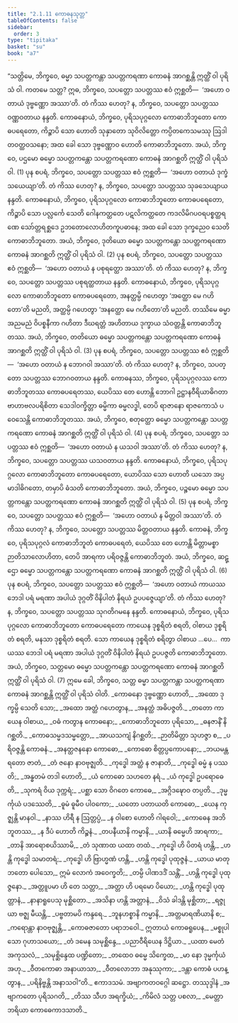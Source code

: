 ```yaml
---
title: "2.1.11 ကောဓနသုတ္တ"
tableOfContents: false
sidebar:
  order: 3
type: "tipitaka"
basket: "su"
book: "a7"
---
```



<DynamicBreadcrumb />

<Division number="64" book="a7">

<Paragraph number="429" book="a7">
“သတ္တိမေ, ဘိက္ခဝေ, ဓမ္မာ သပတ္တကန္တာ သပတ္တကရဏာ ကောဓနံ အာဂစ္ဆန္တိ ဣတ္ထိံ ဝါ ပုရိသံ ဝါ. ကတမေ သတ္တ? ဣဓ, ဘိက္ခဝေ, သပတ္တော သပတ္တဿ ဧဝံ ဣစ္ဆတိ—  ‘အဟော ဝတာယံ ဒုဗ္ဗဏ္ဏော အဿာ’တိ. တံ ကိဿ ဟေတု? န, ဘိက္ခဝေ, သပတ္တော သပတ္တဿ ဝဏ္ဏဝတာယ နန္ဒတိ. ကောဓနောယံ, ဘိက္ခဝေ, ပုရိသပုဂ္ဂလော ကောဓာဘိဘူတော ကောဓပရေတော, ကိဉ္စာပိ သော ဟောတိ သုနှာတော သုဝိလိတ္တော ကပ္ပိတကေသမဿု ဩဒါတဝတ္ထဝသနော; အထ ခေါ သော ဒုဗ္ဗဏ္ဏောဝ ဟောတိ ကောဓာဘိဘူတော. အယံ, ဘိက္ခဝေ, ပဌမော ဓမ္မော သပတ္တကန္တော သပတ္တကရဏော ကောဓနံ အာဂစ္ဆတိ ဣတ္ထိံ ဝါ ပုရိသံ ဝါ. (1)
</Paragraph>

<Paragraph number="430" book="a7">
ပုန စပရံ, ဘိက္ခဝေ, သပတ္တော သပတ္တဿ ဧဝံ ဣစ္ဆတိ—  ‘အဟော ဝတာယံ ဒုက္ခံ သယေယျာ’တိ. တံ ကိဿ ဟေတု? န, ဘိက္ခဝေ, သပတ္တော သပတ္တဿ သုခသေယျာယ နန္ဒတိ. ကောဓနောယံ, ဘိက္ခဝေ, ပုရိသပုဂ္ဂလော ကောဓာဘိဘူတော ကောဓပရေတော, ကိဉ္စာပိ သော ပလ္လင်္ကေ သေတိ ဂေါနကတ္ထတေ ပဋလိကတ္ထတေ ကဒလိမိဂပဝရပစ္စတ္ထရဏေ သော်တ္တရစ္ဆဒေ ဥဘတောလောဟိတကူပဓာနေ; အထ ခေါ သော ဒုက္ခညေဝ သေတိ ကောဓာဘိဘူတော. အယံ, ဘိက္ခဝေ, ဒုတိယော ဓမ္မော သပတ္တကန္တော သပတ္တကရဏော ကောဓနံ အာဂစ္ဆတိ ဣတ္ထိံ ဝါ ပုရိသံ ဝါ. (2)
</Paragraph>

<Paragraph number="431" book="a7">
ပုန စပရံ, ဘိက္ခဝေ, သပတ္တော သပတ္တဿ ဧဝံ ဣစ္ဆတိ—  ‘အဟော ဝတာယံ န ပစုရတ္ထော အဿာ’တိ. တံ ကိဿ ဟေတု? န, ဘိက္ခဝေ, သပတ္တော သပတ္တဿ ပစုရတ္ထတာယ နန္ဒတိ. ကောဓနောယံ, ဘိက္ခဝေ, ပုရိသပုဂ္ဂလော ကောဓာဘိဘူတော ကောဓပရေတော, အနတ္ထမ္ပိ ဂဟေတွာ ‘အတ္ထော မေ ဂဟိတော’တိ မညတိ, အတ္ထမ္ပိ ဂဟေတွာ ‘အနတ္ထော မေ ဂဟိတော’တိ မညတိ. တဿိမေ ဓမ္မာ အညမညံ ဝိပစ္စနီကာ ဂဟိတာ ဒီဃရတ္တံ အဟိတာယ ဒုက္ခာယ သံဝတ္တန္တိ ကောဓာဘိဘူတဿ. အယံ, ဘိက္ခဝေ, တတိယော ဓမ္မော သပတ္တကန္တော သပတ္တကရဏော ကောဓနံ အာဂစ္ဆတိ ဣတ္ထိံ ဝါ ပုရိသံ ဝါ. (3)
</Paragraph>

<Paragraph number="432" book="a7">
ပုန စပရံ, ဘိက္ခဝေ, သပတ္တော သပတ္တဿ ဧဝံ ဣစ္ဆတိ—  ‘အဟော ဝတာယံ န ဘောဂဝါ အဿာ’တိ. တံ ကိဿ ဟေတု? န, ဘိက္ခဝေ, သပတ္တော သပတ္တဿ ဘောဂဝတာယ နန္ဒတိ. ကောဓနဿ, ဘိက္ခဝေ, ပုရိသပုဂ္ဂလဿ ကောဓာဘိဘူတဿ ကောဓပရေတဿ, ယေပိဿ တေ ဟောန္တိ ဘောဂါ ဥဋ္ဌာနဝီရိယာဓိဂတာ ဗာဟာဗလပရိစိတာ သေဒါဝက္ခိတ္တာ ဓမ္မိကာ ဓမ္မလဒ္ဓါ, တေပိ ရာဇာနော ရာဇကောသံ ပဝေသေန္တိ ကောဓာဘိဘူတဿ. အယံ, ဘိက္ခဝေ, စတုတ္ထော ဓမ္မော သပတ္တကန္တော သပတ္တကရဏော ကောဓနံ အာဂစ္ဆတိ ဣတ္ထိံ ဝါ ပုရိသံ ဝါ. (4)
</Paragraph>

<Paragraph number="433" book="a7">
ပုန စပရံ, ဘိက္ခဝေ, သပတ္တော သပတ္တဿ ဧဝံ ဣစ္ဆတိ—  ‘အဟော ဝတာယံ န ယသဝါ အဿာ’တိ. တံ ကိဿ ဟေတု? န, ဘိက္ခဝေ, သပတ္တော သပတ္တဿ ယသဝတာယ နန္ဒတိ. ကောဓနောယံ, ဘိက္ခဝေ, ပုရိသပုဂ္ဂလော ကောဓာဘိဘူတော ကောဓပရေတော, ယောပိဿ သော ဟောတိ ယသော အပ္ပမာဒါဓိဂတော, တမှာပိ ဓံသတိ ကောဓာဘိဘူတော. အယံ, ဘိက္ခဝေ, ပဉ္စမော ဓမ္မော သပတ္တကန္တော သပတ္တကရဏော ကောဓနံ အာဂစ္ဆတိ ဣတ္ထိံ ဝါ ပုရိသံ ဝါ. (5)
</Paragraph>

<Paragraph number="434" book="a7">
ပုန စပရံ, ဘိက္ခဝေ, သပတ္တော သပတ္တဿ ဧဝံ ဣစ္ဆတိ—  ‘အဟော ဝတာယံ န မိတ္တဝါ အဿာ’တိ. တံ ကိဿ ဟေတု? န, ဘိက္ခဝေ, သပတ္တော သပတ္တဿ မိတ္တဝတာယ နန္ဒတိ. ကောဓနံ, ဘိက္ခဝေ, ပုရိသပုဂ္ဂလံ ကောဓာဘိဘူတံ ကောဓပရေတံ, ယေပိဿ တေ ဟောန္တိ မိတ္တာမစ္စာ ဉာတိသာလောဟိတာ, တေပိ အာရကာ ပရိဝဇ္ဇန္တိ ကောဓာဘိဘူတံ. အယံ, ဘိက္ခဝေ, ဆဋ္ဌော ဓမ္မော သပတ္တကန္တော သပတ္တကရဏော ကောဓနံ အာဂစ္ဆတိ ဣတ္ထိံ ဝါ ပုရိသံ ဝါ. (6)
</Paragraph>

<Paragraph number="435" book="a7">
ပုန စပရံ, ဘိက္ခဝေ, သပတ္တော သပတ္တဿ ဧဝံ ဣစ္ဆတိ—  ‘အဟော ဝတာယံ ကာယဿ ဘေဒါ ပရံ မရဏာ အပါယံ ဒုဂ္ဂတိံ ဝိနိပါတံ နိရယံ ဥပပဇ္ဇေယျာ’တိ. တံ ကိဿ ဟေတု? န, ဘိက္ခဝေ, သပတ္တော သပတ္တဿ သုဂတိဂမနေ နန္ဒတိ. ကောဓနောယံ, ဘိက္ခဝေ, ပုရိသပုဂ္ဂလော ကောဓာဘိဘူတော ကောဓပရေတော ကာယေန ဒုစ္စရိတံ စရတိ, ဝါစာယ ဒုစ္စရိတံ စရတိ, မနသာ ဒုစ္စရိတံ စရတိ. သော ကာယေန ဒုစ္စရိတံ စရိတွာ ဝါစာယ …ပေ…  ကာယဿ ဘေဒါ ပရံ မရဏာ အပါယံ ဒုဂ္ဂတိံ ဝိနိပါတံ နိရယံ ဥပပဇ္ဇတိ ကောဓာဘိဘူတော. အယံ, ဘိက္ခဝေ, သတ္တမော ဓမ္မော သပတ္တကန္တော သပတ္တကရဏော ကောဓနံ အာဂစ္ဆတိ ဣတ္ထိံ ဝါ ပုရိသံ ဝါ. (7)
</Paragraph>

<Paragraph number="436" book="a7">
ဣမေ ခေါ, ဘိက္ခဝေ, သတ္တ ဓမ္မာ သပတ္တကန္တာ သပတ္တကရဏာ ကောဓနံ အာဂစ္ဆန္တိ ဣတ္ထိံ ဝါ ပုရိသံ ဝါတိ.
</Paragraph>

<Paragraph number="437" type="verses" book="a7">
_ကောဓနော ဒုဗ္ဗဏ္ဏော ဟောတိ,_  
_အထော ဒုက္ခမ္ပိ သေတိ သော;_  
_အထော အတ္ထံ ဂဟေတွာန,_  
_အနတ္ထံ အဓိပဇ္ဇတိ._  

</Paragraph>

<Paragraph number="438" type="verses" book="a7">
_တတော ကာယေန ဝါစာယ,_  
_ဝဓံ ကတွာန ကောဓနော;_  
_ကောဓာဘိဘူတော ပုရိသော,_  
_ဓနဇာနိံ နိဂစ္ဆတိ._  

</Paragraph>

<Paragraph number="439" type="verses" book="a7">
_ကောဓသမ္မဒသမ္မတ္တော,_  
_အာယသကျံ နိဂစ္ဆတိ;_  
_ဉာတိမိတ္တာ သုဟဇ္ဇာ စ,_  
_ပရိဝဇ္ဇန္တိ ကောဓနံ._  

</Paragraph>

<Paragraph number="440" type="verses" book="a7">
_အနတ္ထဇနနော ကောဓော,_  
_ကောဓော စိတ္တပ္ပကောပနော;_  
_ဘယမန္တရတော ဇာတံ,_  
_တံ ဇနော နာဝဗုဇ္ဈတိ._  

</Paragraph>

<Paragraph number="441" type="verses" book="a7">
_ကုဒ္ဓေါ အတ္ထံ န ဇာနာတိ,_  
_ကုဒ္ဓေါ ဓမ္မံ န ပဿတိ;_  
_အန္ဓတမံ တဒါ ဟောတိ,_  
_ယံ ကောဓော သဟတေ နရံ._  

</Paragraph>

<Paragraph number="442" type="verses" book="a7">
_ယံ ကုဒ္ဓေါ ဥပရောဓေတိ,_  
_သုကရံ ဝိယ ဒုက္ကရံ;_  
_ပစ္ဆာ သော ဝိဂတေ ကောဓေ,_  
_အဂ္ဂိဒဍ္ဎောဝ တပ္ပတိ._  

</Paragraph>

<Paragraph number="443" type="verses" book="a7">
_ဒုမ္မင်္ကုယံ ပဒဿေတိ,_  
_ဓူမံ ဓူမီဝ ပါဝကော;_  
_ယတော ပတာယတိ ကောဓော,_  
_ယေန ကုဇ္ဈန္တိ မာနဝါ._  

</Paragraph>

<Paragraph number="444" type="verses" book="a7">
_နာဿ ဟိရီ န ဩတ္တပ္ပံ,_  
_န ဝါစော ဟောတိ ဂါရဝေါ;_  
_ကောဓေန အဘိဘူတဿ,_  
_န ဒီပံ ဟောတိ ကိဉ္စနံ._  

</Paragraph>

<Paragraph number="445" type="verses" book="a7">
_တပနီယာနိ ကမ္မာနိ,_  
_ယာနိ ဓမ္မေဟိ အာရကာ;_  
_တာနိ အာရောစယိဿာမိ,_  
_တံ သုဏာထ ယထာ တထံ._  

</Paragraph>

<Paragraph number="446" type="verses" book="a7">
_ကုဒ္ဓေါ ဟိ ပိတရံ ဟန္တိ,_  
_ဟန္တိ ကုဒ္ဓေါ သမာတရံ;_  
_ကုဒ္ဓေါ ဟိ ဗြာဟ္မဏံ ဟန္တိ,_  
_ဟန္တိ ကုဒ္ဓေါ ပုထုဇ္ဇနံ._  

</Paragraph>

<Paragraph number="447" type="verses" book="a7">
_ယာယ မာတု ဘတော ပေါသော,_  
ဣမံ လောကံ အဝေက္ခတိ;_  
_တမ္ပိ ပါဏဒဒိံ သန္တိံ,_  
_ဟန္တိ ကုဒ္ဓေါ ပုထုဇ္ဇနော._  

</Paragraph>

<Paragraph number="448" type="verses" book="a7">
_အတ္တူပမာ ဟိ တေ သတ္တာ,_  
_အတ္တာ ဟိ ပရမော ပိယော;_  
_ဟန္တိ ကုဒ္ဓေါ ပုထုတ္တာနံ,_  
_နာနာရူပေသု မုစ္ဆိတော._  

</Paragraph>

<Paragraph number="449" type="verses" book="a7">
_အသိနာ ဟန္တိ အတ္တာနံ,_  
_ဝိသံ ခါဒန္တိ မုစ္ဆိတာ;_  
_ရဇ္ဇုယာ ဗဇ္ဈ မီယန္တိ,_  
_ပဗ္ဗတာမပိ ကန္ဒရေ._  

</Paragraph>

<Paragraph number="450" type="verses" book="a7">
_ဘူနဟစ္စာနိ ကမ္မာနိ,_  
_အတ္တမာရဏိယာနိ စ;_  
_ကရောန္တာ နာဝဗုဇ္ဈန္တိ,_  
_ကောဓဇာတော ပရာဘဝေါ._  

</Paragraph>

<Paragraph number="451" type="verses" book="a7">
ဣတာယံ ကောဓရူပေန,_  
_မစ္စုပါသော ဂုဟာသယော;_  
_တံ ဒမေန သမုစ္ဆိန္ဒေ,_  
_ပညာဝီရိယေန ဒိဋ္ဌိယာ._  

</Paragraph>

<Paragraph number="452" type="verses" book="a7">
_ယထာ မေတံ အကုသလံ,_  
_သမုစ္ဆိန္ဒေထ ပဏ္ဍိတော;_  
_တထေဝ ဓမ္မေ သိက္ခေထ,_  
_မာ နော ဒုမ္မင်္ကုယံ အဟု._  

</Paragraph>

<Paragraph number="453" type="verses" book="a7">
_ဝီတကောဓာ အနာယာသာ,_  
_ဝီတလောဘာ အနုဿုကာ;_  
_ဒန္တာ ကောဓံ ပဟန္တွာန,_  
_ပရိနိဗ္ဗန္တိ အနာသဝါ”တိ._  


</Paragraph>
</Division>

<Paragraph number="454" type="center" book="a7">
ဧကာဒသမံ.



</Paragraph>

<Paragraph number="455" type="center" book="a7">
အဗျာကတဝဂ္ဂေါ ဆဋ္ဌော.



</Paragraph>

<Paragraph number="456" type="center" book="a7">
တဿုဒ္ဒါနံ


</Paragraph>

<Paragraph number="457" type="verses" book="a7">
_အဗျာကတော ပုရိသဂတိ,_  
_တိဿ သီဟ အရက္ခိယံ;_  
_ကိမိလံ သတ္တ ပစလာ,_  
_မေတ္တာ ဘရိယာ ကောဓေကာဒသာတိ._
</Paragraph>